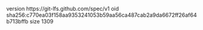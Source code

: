 version https://git-lfs.github.com/spec/v1
oid sha256:c770ea03f158aa9353241053b59aa56ca487cab2a9da6672ff26af64b713bffb
size 1309
